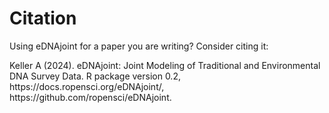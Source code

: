 # Citation

Using eDNAjoint for a paper you are writing? Consider citing it:

Keller A (2024). eDNAjoint: Joint Modeling of Traditional and Environmental DNA Survey Data. R package version 0.2, https://docs.ropensci.org/eDNAjoint/, https://github.com/ropensci/eDNAjoint.
